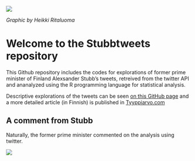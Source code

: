 ![](figure/stubb_hyppy.png)


*Graphic by Heikki Ritaluoma*


# Welcome to the Stubbtweets repository

This Github repository includes the codes for explorations of former prime minister of Finland Alexsander Stubb's tweets, retreived from the twitter API and ananalyzed using the R programming language for statistical analysis. 

Descriptive explorations of the tweets can be seen [on this GitHub page](https://tuomonieminen.github.io/StubbTweets/) and a more detailed article (in Finnish) is published in [Tyyppiarvo.com](http://tyyppiarvo.com/2016/03/kannanottoja-ja-kokoomus-tsemppia-tassa-kaikki-mita-pitaa-tietaa-stubbin-twitterista/)

## A comment from Stubb

Naturally, the former prime minister commented on the analysis using twitter.

![](figure/stubb_response.png)